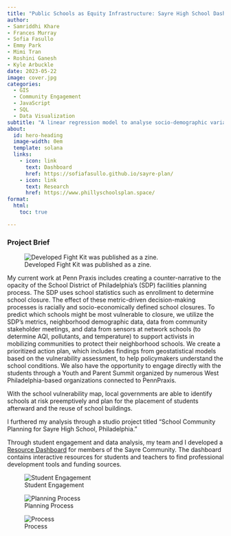 ```yaml
---
title: "Public Schools as Equity Infrastructure: Sayre High School Dashboard"
author:
- Samriddhi Khare
- Frances Murray
- Sofia Fasullo
- Emmy Park 
- Mimi Tran 
- Roshini Ganesh 
- Kyle Arbuckle
date: 2023-05-22
image: cover.jpg
categories:
  - GIS
  - Community Engagement 
  - JavaScript
  - SQL
  - Data Visualization
subtitle: "A linear regression model to analyse socio-demographic variables across TOD and non-TOD tracts."
about:
  id: hero-heading
  image-width: 0em
  template: solana
  links:
    - icon: link
      text: Dashboard
      href: https://sofiafasullo.github.io/sayre-plan/
    - icon: link
      text: Research
      href: https://www.phillyschoolsplan.space/
format:
  html:
    toc: true

---
```


### Project Brief

![Developed Fight Kit was published as a zine.](cover.jpg)

My current work at Penn Praxis includes creating a counter-narrative to the opacity of the School District of Philadelphia's (SDP) facilities planning process. The SDP uses school statistics such as enrollment to determine school closure. The effect of these metric-driven decision-making processes is racially and socio-economically defined school closures. To predict which schools might be most vulnerable to closure, we utilize the SDP’s metrics, neighborhood demographic data, data from community stakeholder meetings, and data from sensors at network schools (to determine AQI, pollutants, and temperature) to support activists in mobilizing communities to protect their neighborhood schools. We create a prioritized action plan, which includes findings from geostatistical models based on the vulnerability assessment, to help policymakers understand the school conditions. We also have the opportunity to engage directly with the students through a Youth and Parent Summit organized by numerous West Philadelphia-based organizations connected to PennPraxis.

With the school vulnerability map, local governments are able to identify schools at risk preemptively and plan for the placement of students afterward and the reuse of school buildings.

I furthered my analysis through a studio project titled "School Community Planning for Sayre High School, Philadelphia."

Through student engagement and data analysis, my team and I developed a [Resource Dashboard](https://sofiafasullo.github.io/sayre-plan/) for members of the Sayre Community. The dashboard contains interactive resources for students and teachers to find professional development tools and funding sources. 

![Student Engagement](engagement.png)

![Planning Process](developing.png)

![Process](imgs.png)
